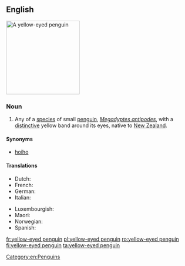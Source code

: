 ==English==
[[Image:MegadyptesAntipodes.jpg|200px|thumb|right|A yellow-eyed penguin]]
{{wikipedia}}
{{wikispecies|Megadyptes antipodes}}

===Noun===
{{en-noun|head=[[yellow]]-[[eyed]] [[penguin]]}}

# Any of a [[species]] of small [[penguin]], ''[[Megadyptes antipodes]]'', with a [[distinctive]] yellow band around its eyes, native to [[New Zealand]].

====Synonyms====
* [[hoiho]]

====Translations====
{{trans-top|Penguin}}
* Dutch: {{t|nl|Geeloogpinguïn}}
* French: {{t+|fr|manchot antipode|m}}
* German: {{t|de|Gelbaugenpinguin|m}}
* Italian: {{t|it|penguino degli antipodi|m}}
{{trans-mid}}
* Luxembourgish: {{t|lb|gielapinguin}}
* Maori: {{t|mi|hoiho}}
* Norwegian: {{t|no|guløyepingvin}}
* Spanish: {{t|es|pingüino ojigualdo|m}}
{{trans-bottom}}

[[Category:en:Penguins]]

[[fr:yellow-eyed penguin]]
[[pl:yellow-eyed penguin]]
[[ro:yellow-eyed penguin]]
[[fi:yellow-eyed penguin]]
[[ta:yellow-eyed penguin]]